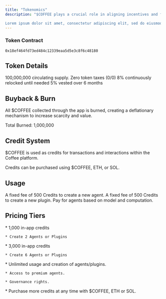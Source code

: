 ```yaml
---
title: "Tokenomics"
description: "$COFFEE plays a crucial role in aligning incentives and facilitating in-app utility. 

Lorem ipsum dolor sit amet, consectetur adipiscing elit, sed do eiusmod tempor incididunt ut labore et dolore magna aliqua. "
---
```


### Token Contract

```
0x18ef464fd73ed484c12339eaa5d5e3c8f6c48180
```

## Token Details

<CardGroup cols={2}>
  <Card title="Token Supply" icon="layer-group">
    100,000,000 circulating supply.
  </Card>

  <Card title="Token Tax" icon="bolt">
    Zero token taxes (0/0)
  </Card>

  <Card title="CEX Listing Reserve" icon="sparkles">
    8% continuously relocked until needed
  </Card>

  <Card title="Team Supply" icon="handshake">
    5% vested over 6 months
  </Card>
</CardGroup>

## Buyback & Burn

All $COFFEE collected through the app is burned, creating a deflationary mechanism to increase scarcity and value.&#x20;

<Info>
  Total Burned: 1,000,000
</Info>

## **Credit System**

$COFFEE is used as credits for transactions and interactions within the Coffee platform.

<Info>
  Credits can be purchased using $COFFEE, ETH, or SOL.
</Info>

## **Usage**

<CardGroup cols={1}>
  <Card title="Creating Agents">
    A fixed fee of 500 Credits to create a new agent.
  </Card>

  <Card title="Creating Plugins">
    A fixed fee of 500 Credits to create a new plugin.
  </Card>

  <Card title="Agent Usage">
    Pay for agents based on model and computation.
  </Card>
</CardGroup>

## **P**ricing Tiers

<AccordionGroup>
  <Accordion title="Starter" description="1k $COFFEE per month" defaultOpen={false} icon="Starter">
    * 1,000 in-app credits

    * Create 2 Agents or Plugins
  </Accordion>

  <Accordion title="Pro" description="3k $COFFEE per month" defaultOpen={false} icon="Pro">
    * 3,000 in-app credits

    * Create 6 Agents or Plugins
  </Accordion>

  <Accordion title="Premium" description="Stake 30k $COFFEE" defaultOpen={false} icon="Premium">
    * Unlimited usage and creation of agents/plugins.

    * Access to premium agents.

    * Governance rights.
  </Accordion>

  <Accordion title="One-time payments" description="Buy more credits as needed" defaultOpen={false} icon="pay">
    * Purchase more credits at any time with $COFFEE, ETH or SOL.
  </Accordion>
</AccordionGroup>

###